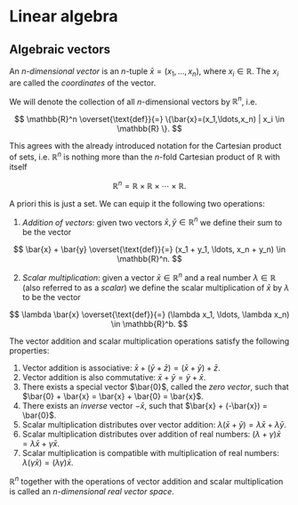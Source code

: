 # Linear algebra

## Algebraic vectors

::: {.definition}
An *$n$-dimensional vector* is an $n$-tuple $\bar{x} = (x_1,\ldots,x_n)$, where $x_i \in \mathbb{R}$. The $x_i$ are called the *coordinates* of the vector.
:::

We will denote the collection of all $n$-dimensional vectors by $\mathbb{R}^n$, i.e.

$$
\mathbb{R}^n \overset{\text{def}}{=} \{\bar{x}=(x_1,\ldots,x_n) | x_i \in \mathbb{R} \}.
$$

This agrees with the already introduced notation for the Cartesian product of sets, i.e. $\mathbb{R}^n$ is nothing more than the $n$-fold Cartesian product of $\mathbb{R}$ with itself

$$
\mathbb{R}^n = \mathbb{R} \times \mathbb{R} \times \cdots \times \mathbb{R}.
$$

A priori this is just a set. We can equip it the following two operations:

1. *Addition of vectors*: given two vectors $\bar{x},\bar{y} \in \mathbb{R}^n$ we define their sum to be the vector

$$
\bar{x} + \bar{y} \overset{\text{def}}{=} (x_1 + y_1, \ldots, x_n + y_n) \in \mathbb{R}^n.
$$

2. *Scalar multiplication*: given a vector $\bar{x} \in \mathbb{R}^n$ and a real number $\lambda \in \mathbb{R}$ (also referred to as a *scalar*) we define the scalar multiplication of $\bar{x}$ by $\lambda$ to be the vector

$$
\lambda \bar{x} \overset{\text{def}}{=} (\lambda x_1, \ldots, \lambda x_n) \in \mathbb{R}^b.
$$

The vector addition and scalar multiplication operations satisfy the following properties:

1. Vector addition is associative: $\bar{x} + (\bar{y} + \bar{z}) = (\bar{x} + \bar{y}) + \bar{z}$.
2. Vector addition is also commutative: $\bar{x} + \bar{y} = \bar{y} + \bar{x}$.
3. There exists a special vector $\bar{0}$, called the *zero vector*, such that $\bar{0} + \bar{x} = \bar{x} + \bar{0} = \bar{x}$.
4. There exists an *inverse* vector $-\bar{x}$, such that $\bar{x} + (-\bar{x}) = \bar{0}$.
5. Scalar multiplication distributes over vector addition: $\lambda (\bar{x} + \bar{y}) = \lambda \bar{x} + \lambda \bar{y}$.
6. Scalar multiplication distributes over addition of real numbers: $(\lambda + \gamma) \bar{x} = \lambda \bar{x} + \gamma \bar{x}$.
7. Scalar multiplication is compatible with multiplication of real numbers: $\lambda (\gamma \bar{x}) = (\lambda \gamma) \bar{x}$.

$\mathbb{R}^n$ together with the operations of vector addition and scalar multiplication is called an *$n$-dimensional real vector space*.

<!--
::: {.definition}
A collection of vectors $\bar{x}_1,\ldots,\bar{x}_n$ is said to be *linearly dependent* if there exist real numbers $\lambda_i$ for $i = 1,\ldots,n$ with at least one $\lambda_i \neq 0$ such that

$$
  \lambda_1 \bar{x}_1 + \cdots + \lambda_n \bar{x}_n = 0.
$$
Otherwise, if the above equation is satisfied only if $\lambda_i = 0$ for $i = 1,\ldots,n$ we say that the vectors $\bar{x}_1,\ldots,\bar{x}_n$ area *linearly independent*. 
:::
-->
